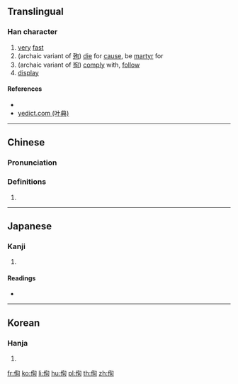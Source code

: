 ==Translingual==

===Han character===
{{Han char|rn=9|rad=人|as=06|sn=8|four=27220|canj=OPA|ids=⿰亻旬}}

# [[very]] [[fast]]
# (archaic variant of [[殉]]) [[die]] for [[cause]], be [[martyr]] for
# (archaic variant of [[徇]]) [[comply]] with, [[follow]]
# [[display]]

====References====
* {{Han ref|kx=0102.150|dkj=00604|dj=0216.130|hdz=10151.030|uh=4F9A|ud=20378|bh=CBC0|bd=52160}}
* [http://yedict.com/htm/4F/4F9A.htm yedict.com (叶典)]

----

==Chinese==
{{zh-forms}}

===Pronunciation===
{{zh-pron
|m=xùn
|c=seon1,seon6
|mc=y
|oc=y
|ma=
|cat=a
}}

===Definitions===
# {{rfdef|lang=zh}}

----

==Japanese==

===Kanji===
{{ja-kanji|grade=|rs=人06}}

# {{defn|lang=ja|sort=人06}}

====Readings====
* {{ja-readings|on=[[しゅん]] (shun), [[じゅん]] (jun)|kun=[[すみやか]] (sumiyaka), [[しめす]] (shimesu), [[となえる]] (tonaeru), [[ふかい]] (fukai), [[つかふ]] (tsukafu)}}

----

==Korean==

===Hanja===
{{ko-hanja|hangeul=순|rv=sun|mr=sun}}

# {{defn|lang=ko|sort=人06}}

[[fr:侚]]
[[ko:侚]]
[[li:侚]]
[[hu:侚]]
[[pl:侚]]
[[th:侚]]
[[zh:侚]]